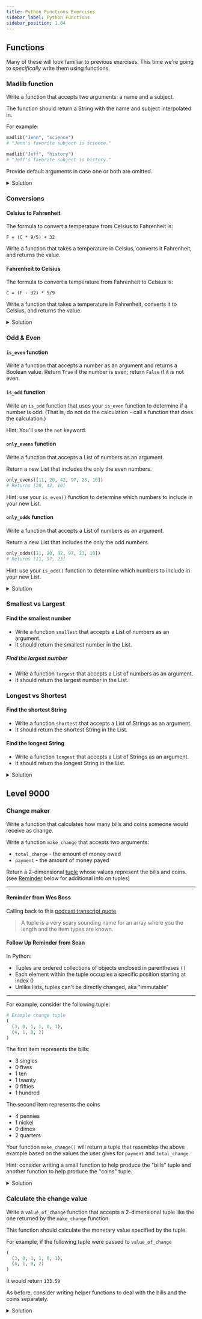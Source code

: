 ```yaml
---
title: Python Functions Exercises
sidebar_label: Python Functions
sidebar_position: 1.04
---
```


## Functions

Many of these will look familiar to previous exercises. This time we're going to _specifically_ write them using functions.

### Madlib function

Write a function that accepts two arguments: a name and a subject.

The function should return a String with the name and subject interpolated in.

For example:

```py
madlib("Jenn", "science")
# "Jenn's favorite subject is science."

madlib("Jeff", "history")
# "Jeff's favorite subject is history."
```

Provide default arguments in case one or both are omitted.

<details>
    <summary>Solution</summary>
    ```py
    def madlib(name, subject):
        the_madlib = "Your name is %s and your favorite subject is %s" % (
            name, subject)
        return the_madlib

    my_story = madlib("Sean", "English")
    print(my_story)
    ```
</details>

### Conversions

#### Celsius to Fahrenheit

The formula to convert a temperature from Celsius to Fahrenheit is:

`F = (C * 9/5) + 32`

Write a function that takes a temperature in Celsius, converts it Fahrenheit, and returns the value.

#### Fahrenheit to Celsius

The formula to convert a temperature from Fahrenheit to Celsius is:

`C = (F - 32) * 5/9`

Write a function that takes a temperature in Fahrenheit, converts it to Celsius, and returns the value.

<details>
    <summary>Solution</summary>
    ```py
    # Celsius to Fahrenheit

    user_input = int(input("Enter a temperature in Celsius: "))

    def convert_temp_f(celcius):
        return (celcius * 9/5) + 32

    farhrenheit = convert_temp_f(user_input)
    print(farhrenheit)

    # Fahrenheit to Celsius

    user_input_2 = int(input("Enter a temperature in Fahrenheit"))

    def convert_temp_c(fahrenheit):
        return (fahrenheit - 32 ) * 5/9

    celcius = convert_temp_c(user_input_2)
    print(celcius)
    ```
</details>

### Odd & Even

#### `is_even` function

Write a function that accepts a number as an argument and returns a Boolean value. Return `True` if the number is even; return `False` if it is not even.

#### `is_odd` function

Write an `is_odd` function that uses your `is_even` function to determine if a number is odd. (That is, do not do the calculation - call a function that does the calculation.)

Hint: You'll use the `not` keyword.

#### `only_evens` function

Write a function that accepts a List of numbers as an argument.

Return a new List that includes the only the even numbers.

```py
only_evens([11, 20, 42, 97, 23, 10])
# Returns [20, 42, 10]
```

Hint: use your `is_even()` function to determine which numbers to include in your new List.

#### `only_odds` function

Write a function that accepts a List of numbers as an argument.

Return a new List that includes the only the odd numbers.

```py
only_odds([11, 20, 42, 97, 23, 10])
# Returns [11, 97, 23]
```

Hint: use your `is_odd()` function to determine which numbers to include in your new List.

<details>
    <summary>Solution</summary>
    ```py
    # `is_even` function

    def is_even(number):
        if (number % 2) == 0:
            return True
        else:
            return False

    print(is_even(4))
    print(is_even(75))

    # `is_odd` function

    def is_odd(number):
        if (number % 2) != 0:
            return True
        else:
            return False

    print(is_odd(11))
    print(is_odd(42))

    # `only_evens` function

    def only_evens(numbers):
        i = 0
        even_numbers = []
        while i < len(numbers):
            if (numbers[i] % 2) == 0:
                even_numbers.append(numbers[i])
            i = i + 1
        return even_numbers

    print(only_evens([11, 20, 42, 97, 23, 10]))

    # `only_odds` function

    # Version 1: Using a `while` loop

    def only_odds_while(numbers):
        i = 0
        odd_numbers = []
        while i < len(numbers):
            if (numbers[i] % 2) != 0:
                odd_numbers.append(numbers[i])
            i = i + 1
        return odd_numbers

    print(only_odd_while([11, 20, 42, 97, 23, 10]))

    # Version 2: Using a `for` loop

    def only_odds_for(numbers):
        odd_numbers = []
        for n in numbers:
            if (n % 2) != 0:
                odd_numbers.append(n)
        return odd_numbers

    print(only_odd_for([11, 20, 42, 97, 23, 10]))
    ```
</details>

### Smallest vs Largest

#### Find the smallest number

- Write a function `smallest` that accepts a List of numbers as an argument.
- It should return the smallest number in the List.

##### Find the largest number

- Write a function `largest` that accepts a List of numbers as an argument.
- It should return the largest number in the List.

### Longest vs Shortest

#### Find the shortest String

- Write a function `shortest` that accepts a List of Strings as an argument.
- It should return the shortest String in the List.

#### Find the longest String

- Write a function `longest` that accepts a List of Strings as an argument.
- It should return the longest String in the List.

<details>
    <summary>Solution</summary>
    ```py
    def shortest(list_of_strings):
        # This is our starting placeholder value
        # We'll start with the first item in the list
        # and compare every other item against it
        shortest = list_of_strings[0]
        i = 0
        while i < len(list_of_strings):
            if (len(list_of_strings[i]) <= len(shortest)):
                shortest = list_of_strings[i]
            i += 1
        return shortest

    def longest(list_of_strings):
        # This is our starting placeholder value
        longest = list_of_strings[0]
        i = 0
        while i < len(list_of_strings):
            if (len(list_of_strings[i]) >= len(longest)):
                longest = list_of_strings[i]
            i += 1
        return longest

    some_strings = ['of', 'crackle', 'foo', 'a', 'bard', 'fizzle']

    print(shortest(some_strings))
    print(longest(some_strings))
    ```
</details>

## Level 9000

### Change maker

Write a function that calculates how many bills and coins someone would receive as change.

Write a function `make_change` that accepts two arguments:

- `total_charge` - the amount of money owed
- `payment` - the amount of money payed

Return a 2-dimensional [tuple](https://docs.python.org/3/library/stdtypes.html?highlight=tuple#tuple) whose values represent the bills and coins.
<br/>(see [Reminder](/docs/exercises/python-functions/#reminder-from-wes-boss) below for additional info on tuples)

---

#### Reminder from Wes Boss

Calling back to this [podcast transcript quote](/docs/cohorts/cohort17/lectures/week1/day4/#things-i-wish-i-heard-20-years-ago)

> A tuple is a very scary sounding name for an array where you the length and the item types are known.

#### Follow Up Reminder from Sean

In Python:

- Tuples are ordered collections of objects enclosed in parentheses `()`
- Each element within the tuple occupies a specific position starting at index 0
- Unlike lists, tuples can't be directly changed, aka "immutable"

---

For example, consider the following tuple:

```py
# Example change tuple
(
  (3, 0, 1, 1, 0, 1),
  (4, 1, 0, 2)
)
```

The first item represents the bills:

- 3 singles
- 0 fives
- 1 ten
- 1 twenty
- 0 fifties
- 1 hundred

The second item represents the coins

- 4 pennies
- 1 nickel
- 0 dimes
- 2 quarters

Your function `make_change()` will return a tuple that resembles the above example based on the values the user gives for `payment` and `total_change`.

Hint: consider writing a small function to help produce the "bills" tuple and another function to help produce the "coins" tuple.

<details>
    <summary>Solution</summary>
    ```py
    def generate_bills(bills):
        # Convert string input to integer, because maths
        bills = int(bills)
        # Calculate the number of each denomination
        # Order matters here!
        # Starting with singles will spit out a stack of $1 bills!
        hundreds = bills // 100 # divide the bills by hundreds
        bills %= 100            # update the bills to no longer count the hundreds
        fifties = bills // 50   # divide by fifties
        bills %= 50             # update the bills to no longer count the fifties
        twenties = bills // 20  # divide by twenties
        bills %= 20             # update the bills to no longer count the twenties
        tens = bills // 10      # divide by tens
        bills %= 10             # update the bills to no longer count the tens
        fives = bills // 5      # divide by fives
        bills %= 5              # update the bills to no longer count the fives
        singles = bills // 1    # finish up with the singles
        return (singles, fives, tens, twenties, fifties, hundreds)

    def generate_coins(coins):
        coins = int(coins)
        quarters = coins // 25
        coins %= 25
        dimes = coins // 10
        coins %= 10
        nickels = coins // 5
        coins %= 5
        pennies = coins // 1
        return (pennies, nickels, dimes, quarters)

    def make_change(total, payment):
        difference = round(payment - total, 2)
        difference_string = str(difference)
        parts = difference_string.split('.')
        bills_part = parts[0]
        coins_part = parts[1]

        bills_tuple = generate_bills(bills_part)
        coins_tuple = generate_coins(coins_part)
        return (bills_tuple, coins_tuple)

    change_as_tuple = make_change(201.61, 300)

    print("Change as tuple is: {}".format(change_as_tuple))
    ```
</details>

### Calculate the change value

Write a `value_of_change` function that accepts a 2-dimensional tuple like the one returned by the `make_change` function.

This function should calculate the monetary value specified by the tuple.

For example, if the following tuple were passed to `value_of_change`

```py
(
  (3, 0, 1, 1, 0, 1),
  (4, 1, 0, 2)
)
```

It would return `133.59`

As before, consider writing helper functions to deal with the bills and the coins separately.

<details>
    <summary>Solution</summary>
    ```py
    change_as_tuple = (
        (3, 0, 1, 1, 0, 1),
        (4, 1, 0, 2)
    )
    def generate_bills(bills):
        # Calculate the number of each denomination
        hundreds = bills[5] * 100
        fifties = bills[4] * 50
        twenties = bills[3] * 20
        tens = bills[2] * 10
        fives = bills[1] * 5
        singles = bills[0] * 1
        total = hundreds + fifties + twenties + tens + fives + singles
        return total

    def generate_coins(coins):
        quarters = coins[3] * 25
        dimes = coins[2] * 10
        nickels = coins[1] * 5
        pennies = coins[0] * 1
        total = quarters + dimes + nickels + pennies
        return total

    def value_of_change(tuple):
        bills_total = generate_bills(tuple[0])
        coins_total = generate_coins(tuple[1])
        total_change = '$' + str(bills_total) + '.' + str(coins_total)
        return total_change

    cash_value = value_of_change(change_as_tuple)

    print("The cash value is: {}".format(cash_value))
    ```
</details>